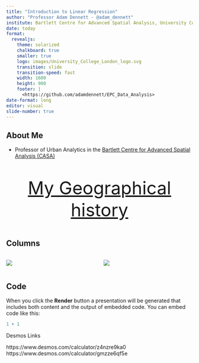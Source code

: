 ```yaml
---
title: "Introduction to Linear Regression"
author: "Professor Adam Dennett - @adam_dennett"
institute: Bartlett Centre for Advanced Spatial Analysis, University College London
date: today
format: 
  revealjs:
    theme: solarized
    chalkboard: true
    smaller: true
    logo: images/University_College_London_logo.svg
    transition: slide
    transition-speed: fast
    width: 1600
    height: 900
    footer: | 
      <https://github.com/adamdennett/EPC_Data_Analysis> 
date-format: long
editor: visual
slide-number: true
---
```


## About Me

-   Professor of Urban Analytics in the [Bartlett Centre for Advanced Spatial Analysis (CASA)](https://www.ucl.ac.uk/bartlett/casa/)

::: {#centre_text style="text-align: center; font-size: xxx-large"}
[My Geographical history](https://earth.google.com/earth/d/1WL5cJxPVZtq7OIm1eWEb3KVHI8G3Ctiw?usp=sharing){target="_blank"}
:::

## Columns

::::: columns
::: {.column width="50%"}
![](images/casa_logo.jpg)
:::

::: {.column width="50%"}
![](images/University_College_London_logo.svg)
:::
:::::

## Code

When you click the **Render** button a presentation will be generated that includes both content and the output of embedded code. You can embed code like this:

```r
1 + 1
```


Desmos Links

https://www.desmos.com/calculator/z4nzre9ka0
https://www.desmos.com/calculator/gmzze6qf5e



